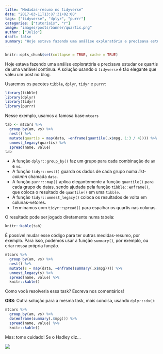 ```yaml
---
title: "Medidas-resumo no tidyverse"
date: "2017-03-11T13:07:31+02:00"
tags: ["tidyverse", "dplyr", "purrr"]
categories: ["tutoriais", "r"]
image: "images/posts/banner/quartis.png"
author: ["Julio"]
draft: false
summary: "Hoje estava fazendo uma análise exploratória e precisava estudar os quartis de uma variável contínua. A solução usando o tidyverse é tão elegante que valeu um post no blog."
---
```


```r
knitr::opts_chunk$set(collapse = TRUE, cache = TRUE)
```

Hoje estava fazendo uma análise exploratória e precisava estudar os quartis de uma variável contínua. A solução usando o `tidyverse` é tão elegante que valeu um post no blog.

Usaremos os pacotes `tibble`, `dplyr`, `tidyr` e `purrr`:

```r
library(tibble)
library(dplyr)
library(tidyr)
library(purrr)
```

Nesse exemplo, usamos a famosa base `mtcars`

```r
tab <- mtcars %>% 
  group_by(am, vs) %>% 
  nest() %>% 
  mutate(quartis = map(data, ~enframe(quantile(.x$mpg, 1:3 / 4)))) %>% 
  unnest_legacy(quartis) %>% 
  spread(name, value)
tab
```

- A função `dplyr::group_by()` faz um grupo para cada combinação de `am` e `vs`.
- A função `tidyr::nest()` guarda os dados de cada grupo numa *list-column* chamada `data`.
- A função `purrr::map()` aplica elegantemente a função `quantile()` para cada grupo de datas, sendo ajudada pela função `tibble::enframe()`, que coloca o resultado de `quantile()` em uma `tibble`.
- A função `tidyr::unnest_legacy()` coloca os resultados de volta em colunas-vetores.
- Terminamos com `tidyr::spread()` para espalhar os quartis nas colunas.

O resultado pode ser jogado diretamente numa tabela:

```r
knitr::kable(tab)
```

É possível mudar esse código para ter outras medidas-resumo, por exemplo. Para isso, podemos usar a função `summary()`, por exemplo, ou criar nossa própria função.

```r
mtcars %>%
  group_by(am, vs) %>% 
  nest() %>% 
  mutate(s = map(data, ~enframe(summary(.x$mpg)))) %>% 
  unnest_legacy(s) %>% 
  spread(name, value) %>% 
  knitr::kable()
```

Como você resolveria essa task? Escreva nos comentários!

**OBS**: Outra solução para a mesma task, mais concisa, usando `dplyr::do()`:

```r
mtcars %>% 
  group_by(am, vs) %>% 
  do(enframe(summary(.$mpg))) %>% 
  spread(name, value) %>% 
  knitr::kable()
```

Mas: tome cuidado! Se o Hadley diz...

![](http://lsru.github.io/r_workshop/img/purrr_do.png)
